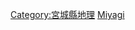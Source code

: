 {{日本行政區劃分類導航|河川}}
{{Commonscat|Rivers of Miyagi prefecture}}

[[Category:宮城縣地理|Category:宮城縣地理]]
[[Category:日本各都道府縣河流|Miyagi]]